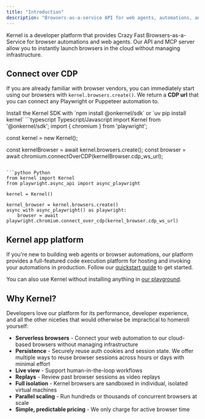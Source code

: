 ```yaml
---
title: "Introduction"
description: "Browsers-as-a-service API for web agents, automations, and more"
---
```


Kernel is a developer platform that provides Crazy Fast Browsers-as-a-Service for browser automations and web agents. Our API and MCP server allow you to instantly launch browsers in the cloud without managing infrastructure.

## Connect over CDP

If you are already familiar with browser vendors, you can immediately start using our browsers with `kernel.browsers.create()`. We return a **CDP url** that you can connect any Playwright or Puppeteer automation to.

<Info>
Install the Kernel SDK with `npm install @onkernel/sdk` or `uv pip install kernel`
</Info>

<CodeGroup>
```typescript Typescript/Javascript
import Kernel from '@onkernel/sdk';
import { chromium } from 'playwright';

const kernel = new Kernel();

const kernelBrowser = await kernel.browsers.create();
const browser = await chromium.connectOverCDP(kernelBrowser.cdp_ws_url);
```

```python Python
from kernel import Kernel
from playwright.async_api import async_playwright

kernel = Kernel()

kernel_browser = kernel.browsers.create()
async with async_playwright() as playwright:
    browser = await playwright.chromium.connect_over_cdp(kernel_browser.cdp_ws_url)
```
</CodeGroup>

## Kernel app platform

If you're new to building web agents or browser automations, our platform provides a full-featured code execution platform for hosting and invoking your automations in production. Follow our [quickstart guide](/quickstart#getting-started) to get started.

You can also use Kernel without installing anything in [our playground](https://dashboard.onkernel.com/playground).

## Why Kernel?

Developers love our platform for its performance, developer experience, and all the other niceties that would otherwise be impractical to homeroll yourself:

- **Serverless browsers** - Connect your web automation to our cloud-based browsers without managing infrastructure
- **Persistence** - Securely reuse auth cookies and session state. We offer multiple ways to reuse browser sessions across hours or days with minimal effort
- **Live view** - Support human-in-the-loop workflows
- **Replays** - Review past browser sessions as video replays
- **Full isolation** - Kernel browsers are sandboxed in individual, isolated virtual machines
- **Parallel scaling** - Run hundreds or thousands of concurrent browsers at scale
- **Simple, predictable pricing** - We only charge for active browser time
